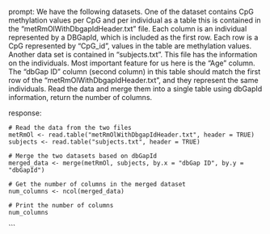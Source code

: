 prompt:
We have the following datasets. One of the dataset contains CpG methylation values per CpG and per individual as a table this is contained in the “metRmOlWithDbgapIdHeader.txt” file. Each column is an individual represented by a DBGapId, which is included as the first row. Each row is a CpG represented by "CpG_id", values in the table are methylation values. Another data set is contained in “subjects.txt”. This file has the information on the individuals. Most important feature for us here is the "Age" column. The "dbGap ID" column (second column) in this table should match the first row of the "metRmOlWithDbgapIdHeader.txt", and they represent the same individuals. 
Read the data and merge them into a single table using dbGapId information, return the number of columns.

response:
```
# Read the data from the two files
metRmOl <- read.table("metRmOlWithDbgapIdHeader.txt", header = TRUE)
subjects <- read.table("subjects.txt", header = TRUE)

# Merge the two datasets based on dbGapId
merged_data <- merge(metRmOl, subjects, by.x = "dbGap ID", by.y = "dbGapId")

# Get the number of columns in the merged dataset
num_columns <- ncol(merged_data)

# Print the number of columns
num_columns
```
```
